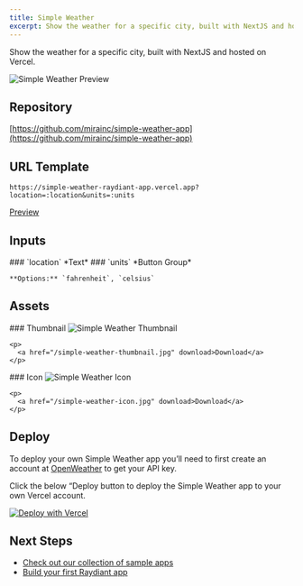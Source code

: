 ```yaml
---
title: Simple Weather
excerpt: Show the weather for a specific city, built with NextJS and hosted on Vercel.
---
```


Show the weather for a specific city, built with NextJS and hosted on Vercel.

![Simple Weather Preview](/simple-weather-preview.png)

## Repository

[https://github.com/mirainc/simple-weather-app](https://github.com/mirainc/simple-weather-app)

## URL Template

```
https://simple-weather-raydiant-app.vercel.app?location=:location&units=:units
```

[Preview](https://simple-weather-raydiant-app.vercel.app?location=New%20York)

## Inputs

<OptionsTable>
  <OptionTitle>
    ### `location`
  </OptionTitle>
  <OptionDescription>
    *Text*
  </OptionDescription>
  <OptionTitle>
    ### `units`
  </OptionTitle>
  <OptionDescription>
    *Button Group*

    **Options:** `fahrenheit`, `celsius`
  </OptionDescription>
</OptionsTable>

## Assets

<OptionsTable>
  <OptionTitle>
    ### Thumbnail

  </OptionTitle>
  <OptionDescription>
    <img alt="Simple Weather Thumbnail" src="/simple-weather-thumbnail.jpg" style={{ maxWidth: 200 }} />

    <p>
      <a href="/simple-weather-thumbnail.jpg" download>Download</a>
    </p>
  </OptionDescription>
  <OptionTitle>
    ### Icon
  </OptionTitle>
  <OptionDescription>
    <img alt="Simple Weather Icon" src="/simple-weather-icon.jpg" style={{ maxWidth: 40 }} />

    <p>
      <a href="/simple-weather-icon.jpg" download>Download</a>
    </p>
  </OptionDescription>
</OptionsTable>

## Deploy

To deploy your own Simple Weather app you’ll need to first create an account at [OpenWeather](https://home.openweathermap.org/) to get your API key.

Click the below “Deploy button to deploy the Simple Weather app to your own Vercel account.

<a href="https://vercel.com/new/clone?repository-url=https%3A%2F%2Fgithub.com%2Fmirainc%2Fsimple-weather-app&env=OPENWEATHERMAP_API_KEY&envDescription=OpenWeather%20API%20key&envLink=https%3A%2F%2Fhome.openweathermap.org%2F&redirect-url=https%3A%2F%2Fdevelopers.raydiant.com%2Fdocs%2Fget-started%2Fsample-apps%2Fsimple-weather">
  <img src="https://vercel.com/button" alt="Deploy with Vercel" />
</a>

## Next Steps

- [Check out our collection of sample apps](/docs/get-started/sample-apps)
- [Build your first Raydiant app](/docs/get-started/build-an-app)

